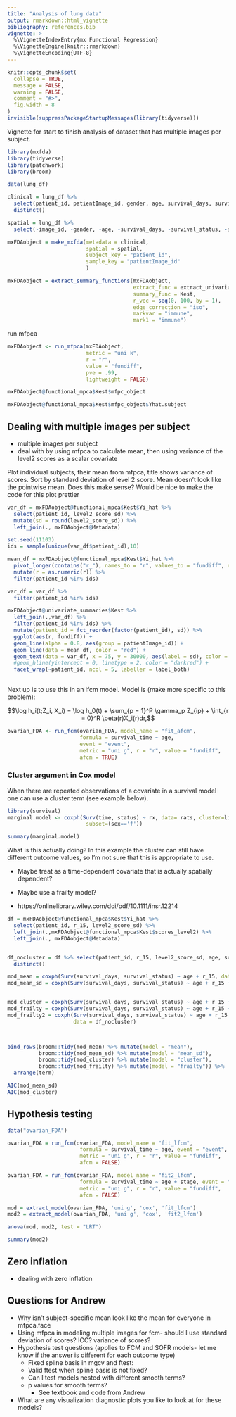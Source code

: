 ```yaml
---
title: "Analysis of lung data"
output: rmarkdown::html_vignette
bibliography: references.bib
vignette: >
  %\VignetteIndexEntry{mx Functional Regression}
  %\VignetteEngine{knitr::rmarkdown}
  %\VignetteEncoding{UTF-8}
---
```


```r
knitr::opts_chunk$set(
  collapse = TRUE,
  message = FALSE,
  warning = FALSE,
  comment = "#>",
  fig.width = 8
)
invisible(suppressPackageStartupMessages(library(tidyverse)))
```

Vignette for start to finish analysis of dataset that has multiple images per subject.

```r
library(mxfda)
library(tidyverse)
library(patchwork)
library(broom)
```


```r
data(lung_df)

clinical = lung_df %>%
  select(patient_id, patientImage_id, gender, age, survival_days, survival_status, stage) %>%
  distinct()

spatial = lung_df %>%
  select(-image_id, -gender, -age, -survival_days, -survival_status, -stage)

mxFDAobject = make_mxfda(metadata = clinical,
                         spatial = spatial,
                         subject_key = "patient_id",
                         sample_key = "patientImage_id"
                         )

mxFDAobject = extract_summary_functions(mxFDAobject, 
                                        extract_func = extract_univariate,
                                        summary_func = Kest,
                                        r_vec = seq(0, 100, by = 1),
                                        edge_correction = "iso",
                                        markvar = "immune",
                                        mark1 = "immune")
```

run mfpca

```r
mxFDAobject <- run_mfpca(mxFDAobject, 
                         metric = "uni k", 
                         r = "r", 
                         value = "fundiff",
                         pve = .99,
                         lightweight = FALSE)

mxFDAobject@functional_mpca$Kest$mfpc_object

mxFDAobject@functional_mpca$Kest$mfpc_object$Yhat.subject
```


## Dealing with multiple images per subject

* multiple images per subject
* deal with by using mfpca to calculate mean, then using variance of the level2 scores as a scalar covariate



Plot individual subjects, their mean from mfpca, title shows variance of scores. Sort by standard deviation of level 2 score. Mean doesn't look like the pointwise mean. Does this make sense? Would be nice to make the code for this plot prettier

```r
var_df = mxFDAobject@functional_mpca$Kest$Yi_hat %>%
  select(patient_id, level2_score_sd) %>%
  mutate(sd = round(level2_score_sd)) %>%
  left_join(., mxFDAobject@Metadata)

set.seed(11103)
ids = sample(unique(var_df$patient_id),10)

mean_df = mxFDAobject@functional_mpca$Kest$Yi_hat %>%
  pivot_longer(contains("r_"), names_to = "r", values_to = "fundiff", names_prefix = "r_") %>%
  mutate(r = as.numeric(r)) %>%
  filter(patient_id %in% ids)

var_df = var_df %>%
  filter(patient_id %in% ids)

mxFDAobject@univariate_summaries$Kest %>%
  left_join(.,var_df) %>%
  filter(patient_id %in% ids) %>%
  mutate(patient_id = fct_reorder(factor(patient_id), sd)) %>%
  ggplot(aes(r, fundiff)) +
  geom_line(alpha = 0.8, aes(group = patientImage_id)) +
  geom_line(data = mean_df, color = "red") +
  geom_text(data = var_df, x = 75, y = 30000, aes(label = sd), color = "blue") +
  #geom_hline(yintercept = 0, linetype = 2, color = "darkred") +
  facet_wrap(~patient_id, ncol = 5, labeller = label_both)
  
```



Next up is to use this in an lfcm model. Model is (make more specific to this problem):


$$\log h_i(t;Z_i, X_i) = \log h_0(t) + \sum_{p = 1}^P \gamma_p Z_{ip} + \int_{r = 0}^R \beta(r)X_i(r)dr,$$

```r
ovarian_FDA <- run_fcm(ovarian_FDA, model_name = "fit_afcm", 
                       formula = survival_time ~ age, 
                       event = "event",
                       metric = "uni g", r = "r", value = "fundiff",
                       afcm = TRUE)
```


### Cluster argument in Cox model

When there are repeated observations of a covariate in a survival model one can use a cluster term (see example below).

```r
library(survival)
marginal.model <- coxph(Surv(time, status) ~ rx, data= rats, cluster=litter,
                         subset=(sex=='f'))

summary(marginal.model)
```

What is this actually doing? In this example the cluster can still have different outcome values, so I'm not sure that this is appropriate to use. 

* Maybe treat as a time-dependent covariate that is actually spatially dependent?
* Maybe use a frailty model?

* https://onlinelibrary.wiley.com/doi/pdf/10.1111/insr.12214


```r
df = mxFDAobject@functional_mpca$Kest$Yi_hat %>%
  select(patient_id, r_15, level2_score_sd) %>%
  left_join(.,mxFDAobject@functional_mpca$Kest$scores_level2) %>%
  left_join(., mxFDAobject@Metadata)


df_nocluster = df %>% select(patient_id, r_15, level2_score_sd, age, survival_days, survival_status) %>%
  distinct()

mod_mean = coxph(Surv(survival_days, survival_status) ~ age + r_15, data = df_nocluster) 
mod_mean_sd = coxph(Surv(survival_days, survival_status) ~ age + r_15 + level2_score_sd, data = df_nocluster) 


mod_cluster = coxph(Surv(survival_days, survival_status) ~ age + r_15 + level2_1, data = df, cluster = patient_id)
mod_frailty = coxph(Surv(survival_days, survival_status) ~ age + r_15 + level2_1 + frailty(patient_id), data = df)
mod_frailty2 = coxph(Surv(survival_days, survival_status) ~ age + r_15 + level2_1+ frailty(patient_id), 
                     data = df_nocluster)



bind_rows(broom::tidy(mod_mean) %>% mutate(model = "mean"),
          broom::tidy(mod_mean_sd) %>% mutate(model = "mean_sd"),
          broom::tidy(mod_cluster) %>% mutate(model = "cluster"),
          broom::tidy(mod_frailty) %>% mutate(model = "frailty")) %>%
  arrange(term)

AIC(mod_mean_sd)
AIC(mod_cluster)
```






## Hypothesis testing

```r
data("ovarian_FDA")

ovarian_FDA = run_fcm(ovarian_FDA, model_name = "fit_lfcm",
                       formula = survival_time ~ age, event = "event",
                       metric = "uni g", r = "r", value = "fundiff",
                       afcm = FALSE)

ovarian_FDA = run_fcm(ovarian_FDA, model_name = "fit2_lfcm",
                       formula = survival_time ~ age + stage, event = "event",
                       metric = "uni g", r = "r", value = "fundiff",
                       afcm = FALSE)

```



```r
mod = extract_model(ovarian_FDA, 'uni g', 'cox', 'fit_lfcm')
mod2 = extract_model(ovarian_FDA, 'uni g', 'cox', 'fit2_lfcm')

anova(mod, mod2, test = "LRT")


```



```r
summary(mod2)
```


## Zero inflation

* dealing with zero inflation


## Questions for Andrew

* Why isn't subject-specific mean look like the mean for everyone in mfpca.face
* Using mfpca in modeling multiple images for fcm- should I use standard deviation of scores? ICC? variance of scores?
* Hypothesis test questions (applies to FCM and SOFR models- let me know if the answer is different for each outcome type)
  * Fixed spline basis in mgcv and ftest:
  * Valid ftest when spline basis is not fixed?
  * Can I test models nested with different smooth terms?
  * p values for smooth terms? 
    * See textbook and code from Andrew
* What are any visualization diagnostic plots you like to look at for these models?
